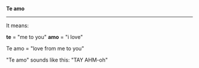 '''Te amo'''
----
It means: 

'''te''' = "me to you"
'''amo''' = "i love"

Te amo = "love from me to you"

"Te amo" sounds like this: "TAY AHM-oh"